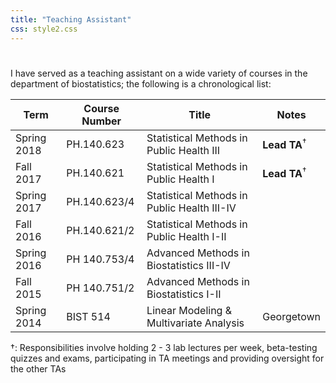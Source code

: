 ```yaml
---
title: "Teaching Assistant"
css: style2.css
---
```

<script>
  (function(i,s,o,g,r,a,m){i['GoogleAnalyticsObject']=r;i[r]=i[r]||function(){
  (i[r].q=i[r].q||[]).push(arguments)},i[r].l=1*new Date();a=s.createElement(o),
  m=s.getElementsByTagName(o)[0];a.async=1;a.src=g;m.parentNode.insertBefore(a,m)
  })(window,document,'script','https://www.google-analytics.com/analytics.js','ga');

  ga('create', 'UA-99094202-1', 'auto');
  ga('send', 'pageview');

</script>
#


#
I have served as a teaching assistant on a wide variety of courses in the department of biostatistics; the following is a chronological list:

<center>
Term  | Course Number| Title  | Notes
---------| -------------| ----------------------- | -----
Spring 2018   |  PH.140.623   |  Statistical Methods in Public Health III | __Lead TA__$^\dagger$
Fall 2017   |  PH.140.621   |  Statistical Methods in Public Health I   | __Lead TA__$^\dagger$
Spring 2017   |   PH.140.623/4   |   Statistical Methods in Public Health III-IV   |
Fall 2016   |   PH.140.621/2   |   Statistical Methods in Public Health I-II   |
Spring 2016   |   PH 140.753/4   |   Advanced Methods in Biostatistics III-IV  |
Fall 2015   |   PH 140.751/2   |   Advanced Methods in Biostatistics I-II   |
Spring 2014   |   BIST 514  |   Linear Modeling & Multivariate Analysis   | Georgetown
</center>

$\dagger$: Responsibilities involve holding 2 - 3 lab lectures per week, beta-testing quizzes and exams, participating in TA meetings and providing oversight for the other TAs

